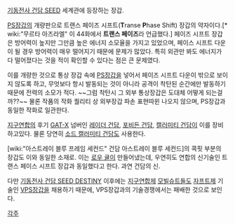 [[기동전사 건담 SEED]] 세계관에 등장하는 장갑.

[[PS장갑]]의 개량판으로 트랜스 페이즈 시프트('''T'''ranse '''P'''hase Shift) 장갑의 약자이다.[* wiki:"무르타 아즈라엘" 이 44화에서 '''트랜스 페이즈'''라 언급했다.] 페이즈 시프트 장갑은 방어력이 높지만 그만큼 높은 에너지 소모율을 가지고 있었으며, 페이스 시프트 다운이 될 경우 방어력이 매우 떨어지기 때문에 문제가 많았다. 특히 외관만 봐도 에너지가 다 떨어졌다는 것을 적이 확인할 수 있다는 점은 큰 문제였다.

이를 개량한 것으로 통상 장갑 속에 [[PS장갑]]을 넣어서 페이즈 시프트 다운이 밖으로 보이지 않도록 하고, 무엇보다 항시 발동되는 것이 아니라 공격이 착탄된 순간에만 발동하기 때문에 전력의 소모가 적다. ~~그럼 착탄시 그 외부 통상장갑은 도대체 어떻게 되는걸까??~~ 물론 작품의 작화 퀄리티 상 외부장갑 파손 표현따윈 나오지 않으며, PS장갑과 동일한 작화로 일관한다.

[[지구연합]]의 후기 [[GAT-X]] 넘버인 [[레이더 건담]], [[포비든 건담]], [[캘러미티 건담]]이 이를 장비하고있다. 물론 당연히 [[소드 캘러미티 건담]]도 사용한다.

[wiki:"아스트레이 블루 프레임 세컨드" 건담 아스트레이 블루 세컨드]의 콕핏 부분의 장갑도 이와 동일한 소재로. 이는 [[로우 귤]]이 만들어냈는데, 우연히도 연합의 신기술인 트랜스 페이스 시프트 장갑과 동일했다고 한다. 과연 건담의 신.

다만 [[기동전사 건담 SEED DESTINY]] 이후에는 [[지구연합]]제 [[모빌슈트]]들도 [[자프트]]제 기술인 [[VPS장갑]]을 채용하기 때문에, VPS장갑과의 기술경쟁에서는 패배한 것으로 보인다.

[[각주]]

